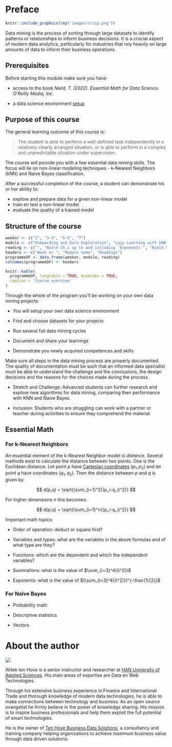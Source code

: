 # Preface {.unnumbered}

```r
knitr::include_graphics(rep('images/crisp.png'))
```

Data mining is the process of sorting through large datasets to identify patterns or relationships to inform business decisions. It is a crucial aspect of modern data analytics, particularly for industries that rely heavily on large amounts of data to inform their business operations.

## Prerequisites {.unnumbered}

Before starting this module make sure you have:

-   access to the book *Nield, T. (2022). Essential Math for Data Science. O'Reilly Media, Inc.*

-   a data science environment [setup](#setup)

## Purpose of this course {.unnumbered}

The general learning outcome of this course is:

> The student is able to perform a well-defined task independently in a relatively clearly arranged situation, or is able to perform in a complex and unpredictable situation under supervision.

The course will provide you with a few essential data mining skills. The focus will lie on non-linear modeling techniques - k-Nearest Neighbors (kNN) and Naive Bayes classification.

After a successful completion of the course, a student can demonstrate his or her ability to:

-   explore and prepare data for a given non-linear model
-   train en test a non-linear model
-   evaluate the quality of a trained model

## Structure of the course {.unnumbered}

```r
weeknr <- c("2", "3-4", "5-6", "7")
module <- c("Onboarding and Data Exploration", "Lazy Learning with kNN", "Probabilistic Learning with Naive Bayes Classification", "Project Application")
reading <- c("", "Nield Ch.1 up to and including 'Exponents'", "Nield Ch.2 up to and including 'Probablity Math', <br>Ch.3, <br>Ch.4 up to and including 'What Is a Vector?'", "")
headers <- c("Week nr.", "Module name", "Readings")
programmeDF <- data.frame(weeknr, module, reading)
colnames(programmeDF) <- headers

knitr::kable(
  programmeDF, longtable = TRUE, booktabs = TRUE,
  caption = 'Course overview'
)
```

Through the whole of the program you'll be working on your own data mining projects:

-   You will setup your own data science environment

-   Find and choose datasets for your projects

-   Run several full data mining cycles

-   Document and share your learnings

-   Demonstrate you newly acquired competences and skills

Make sure all steps in the data mining process are properly documented. The quality of documentation must be such that an informed data specialist must be able to understand the challenge and the conclusions, the design decisions and the reasons for the choices made during the process.

-   Stretch and Challenge: Advanced students can further research and explore new algorithms for data mining, comparing their performance with KNN and Naive Bayes.

-   Inclusion: Students who are struggling can work with a partner or teacher during activities to ensure they comprehend the material.

## Essential Math

### For k-Nearest Neighbors

An essential element of the k-Nearest Neighbor model is *distance.* Several methods exist to calculate the distance between two points. One is the Euclidean distance. Let point $p$ have [Cartesian coordinates](https://en.wikipedia.org/wiki/Cartesian_coordinates) $(p_1,p_2)$ and let point $q$ have coordinates $(q_1,q_2)$. Then the distance between $p$ and $q$ is given by:

$$
d(p,q) = \sqrt{\sum_{i=1}^2{(p_i-q_i)^2}}
$$

For higher dimensions $n$ this becomes:

$$
d(p,q) = \sqrt{\sum_{i=1}^n{(p_i-q_i)^2}}
$$

Important math topics:

-   Order of operation: deduct or square first?

-   Variables and types: what are the variables in the above formulas and of what type are they?

-   Functions: which are the dependent and which the independent variables?

-   Summations: what is the value of $\sum_{i=3}^4{(i^2)}$

-   Exponents: what is the value of $(\sum_{i=3}^4{(i^2)})^{-\frac{1}{2}}$

### For Naive Bayes

-   Probability math

-   Descriptive statistics

-   Vectors

# About the author {.unnumbered}

![](images/me.png)

Witek ten Hove is a senior instructor and researcher at [HAN University of Applied Sciences](https://hanuniversity.com/en/). His main areas of expertise are Data en Web Technologies.

Through his extensive business experience in Finance and International Trade and thorough knowledge of modern data technologies, he is able to make connections between technology and business. As an open source evangelist he firmly believe in the power of knowledge sharing. His mission is to inspire business professionals and help them exploit the full potential of smart technologies.

He is the owner of [Ten Hove Business Data Solutions](http://www.businessdatasolutions.nl/), a consultancy and training company helping organizations to achieve maximum business value through data driven solutions.

